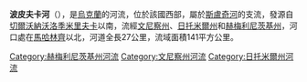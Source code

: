 '''波皮夫卡河'''（{{lang-uk|Попівка}}），是[[烏克蘭|烏克蘭]]的河流，位於該國西部，屬於[[斯盧奇河|斯盧奇河]]的支流，發源自[[切爾沃納沃洛季米里夫卡|切爾沃納沃洛季米里夫卡]]以南，流經[[文尼察州|文尼察州]]、[[日托米爾州|日托米爾州]]和[[赫梅利尼茨基州|赫梅利尼茨基州]]，河口處在[[馬哈林齊_(舊康斯坦丁諾夫區)|馬哈林齊]]以北，河道全長27公里，流域面積141平方公里。

{{DEFAULTSORT:Попівка}}
[[Category:赫梅利尼茨基州河流|Category:赫梅利尼茨基州河流]]
[[Category:文尼察州河流|Category:文尼察州河流]]
[[Category:日托米爾州河流|Category:日托米爾州河流]]


{{Ukraine-river-stub}}